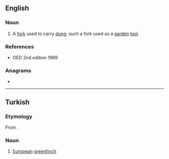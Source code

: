 ==English==

===Noun===
{{en-noun}}

# {{lb|en|obsolete}} A [[fork]] used to carry [[dung]]; such a fork used as a [[garden]] [[tool]].

===References===
* OED 2nd edition 1989

===Anagrams===
* {{anagrams|en|a=eelvy|Levey|Vélye}}

----

==Turkish==

===Etymology===
From {{inh|tr|trk-pro|*yelbe}}.

===Noun===
{{tr-noun|yi|ler}}

# [[European]] [[greenfinch]]
#: {{synonyms|tr|florya}}

{{C|tr|Perching birds}}
